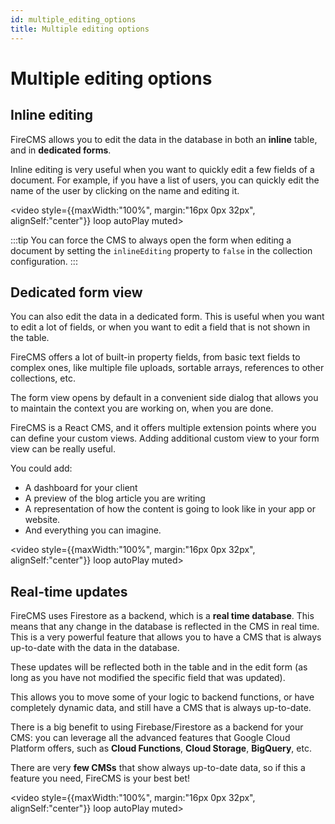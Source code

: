 ```yaml
---
id: multiple_editing_options
title: Multiple editing options
---
```


<div style={{height: "350px"}}/>

# Multiple editing options


<FeaturesHome/>

## Inline editing

FireCMS allows you to edit the data in the database in both an **inline** table,
and in **dedicated forms**.

Inline editing is very useful when you want to quickly edit a few fields of a
document. For example, if you have a list of users, you can quickly edit the
name of the user by clicking on the name and editing it.

<video style={{maxWidth:"100%", margin:"16px 0px 32px", alignSelf:"center"}}
       loop autoPlay muted>
    <source src="/img/inline_table_editing.mp4" type="video/mp4"/>
</video>



:::tip
You can force the CMS to always open the form when editing a document by
setting the `inlineEditing` property to `false` in the collection configuration.
:::

## Dedicated form view

You can also edit the data in a dedicated form. This is useful when you want to
edit a lot of fields, or when you want to edit a field that is not shown in the
table.

FireCMS offers a lot of built-in property fields, from basic text fields to
complex ones, like multiple file uploads, sortable arrays, references to
other collections, etc.

The form view opens by default in a convenient side dialog that allows you
to maintain the context you are working on, when you are done.

FireCMS is a React CMS, and it offers multiple extension points where you can
define your custom views. Adding additional custom view to your form view
can be really useful.

You could add:
- A dashboard for your client
- A preview of the blog article you are writing
- A representation of how the content is going to look like in your
app or website.
- And everything you can imagine.


<video style={{maxWidth:"100%", margin:"16px 0px 32px", alignSelf:"center"}}
       loop autoPlay muted>
    <source src="/img/custom_entity_view.mp4" type="video/mp4"/>
</video>


## Real-time updates

FireCMS uses Firestore as a backend, which is a **real time database**. This means
that any change in the database is reflected in the CMS in real time.
This is a very powerful feature that allows you to have a CMS that is always
up-to-date with the data in the database.

These updates will be reflected both in the table and in the edit form (as long
as you have not modified the specific field that was updated).

This allows you to move some of your logic to backend functions, or have
completely dynamic data, and still have a CMS that is always up-to-date.

There is a big benefit to using Firebase/Firestore as a backend for your CMS:
you can leverage all the advanced features that Google Cloud Platform offers,
such as **Cloud Functions**, **Cloud Storage**, **BigQuery**, etc.

There are very **few CMSs** that show always up-to-date data, so if this a feature
you need, FireCMS is your best bet!

<video style={{maxWidth:"100%", margin:"16px 0px 32px", alignSelf:"center"}}
       loop autoPlay muted>
    <source src="/img/crypto_autoupdate.mp4" type="video/mp4"/>
</video>

